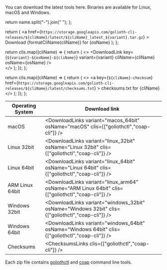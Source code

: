 You can download the latest tools here. Binaries are available for Linux, macOS and Windows.

  return name.split("-").join(" ");
};

  return (
    <a
      href={`https://storage.googleapis.com/golioth-cli-releases/${cliName}/latest/${cliName}_latest_${variant}.tar.gz`}
    >
      Download {formatCliName(cliName)} for {osName}
    </a>
  );
};

  return clis.map((cliName) => {
    return (
      <>
        <DownloadLink
          key={`${variant}-${osName}-${cliName}`}
          variant={variant}
          cliName={cliName}
          osName={osName}
        />
        <br />
      </>
    );
  });
};

  return clis.map((cliName) => {
    return (
      <>
        <a
          key={`${cliName}-checksum`}
          href={`https://storage.googleapis.com/golioth-cli-releases/${cliName}/latest/checksums.txt`}
        >
          checksums.txt for {cliName}
        </a>
        <br />
      </>
    );
  });
};

| Operating System | Download link                                                                                     |
| ---------------- | ------------------------------------------------------------------------------------------------- |
| macOS            | <DownloadLinks variant="macos_64bit" osName="macOS" clis={["goliothctl","coap-cli"]} />           |
| Linux 32bit      | <DownloadLinks variant="linux_32bit" osName="Linux 32bit" clis={["goliothctl","coap-cli"]} />     |
| Linux 64bit      | <DownloadLinks variant="linux_64bit" osName="Linux 64bit" clis={["goliothctl","coap-cli"]} />     |
| ARM Linux 64bit  | <DownloadLinks variant="linux_arm64" osName="ARM Linux 64bit" clis={["goliothctl","coap-cli"]} /> |
| Windows 32bit    | <DownloadLinks variant="windows_32bit" osName="Windows 32bit" clis={["goliothctl","coap-cli"]} /> |
| Windows 64bit    | <DownloadLinks variant="windows_64bit" osName="Windows 64bit" clis={["goliothctl","coap-cli"]} /> |
| Checksums        | <ChecksumsLinks clis={["goliothctl","coap-cli"]} />                                               |

Each zip file contains [goliothctl](/docs/reference/goliothctl/goliothctl) and [coap](/reference/command-line-tools/coap/) command line tools.
